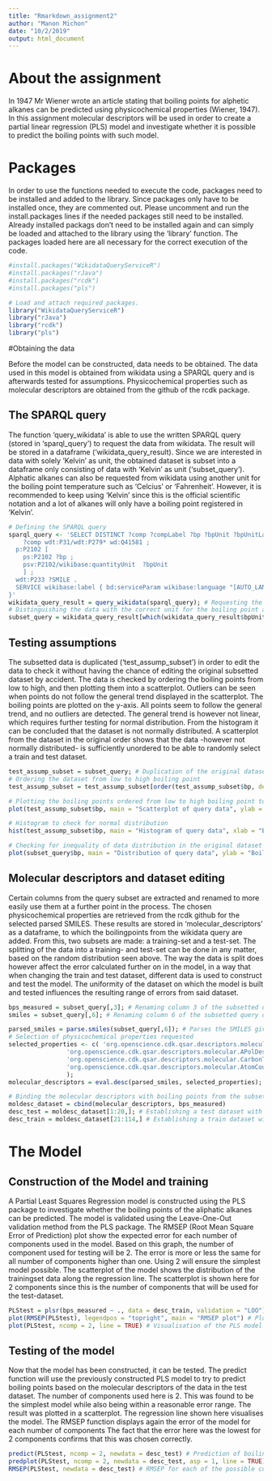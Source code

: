 ```yaml
---
title: "Rmarkdown_assignment2"
author: "Manon Michon"
date: "10/2/2019"
output: html_document
---
```

# About the assignment
In 1947 Mr Wiener wrote an article stating that boiling points for alphetic alkanes can be predicted using physicochemical properties (Wiener, 1947). In this assignment molecular descriptors will be used in order to create a partial linear regression (PLS) model and investigate whether it is possible to predict the boiling points with such model.

# Packages

In order to use the functions needed to execute the code, packages need to be installed and added to the library. Since packages only have to be installed once, they are commented out. Please uncomment and run the install.packages lines if the needed packages still need to be installed. Already installed packags don't need to be installed again and can simply be loaded and attached to the library using the 'library' function. The packages loaded here are all necessary for the correct execution of the code.

```r

#install.packages("WikidataQueryServiceR")
#install.packages("rJava")
#install.packages("rcdk")
#install.packages("pls")

# Load and attach required packages. 
library("WikidataQueryServiceR")
library("rJava")
library("rcdk")
library("pls")

```

#Obtaining the data

Before the model can be constructed, data needs to be obtained. The data used in this model is obtained from wikidata using a SPARQL query and is afterwards tested for assumptions. Physicochemical properties such as molecular descriptors are obtained from the github of the rcdk package.

## The SPARQL query

The function 'query_wikidata' is able to use the written SPARQL query (stored in 'sparql_query') to request the data from wikidata. The result will be stored in a dataframe ('wikidata_query_result). Since we are interested in data with solely 'Kelvin' as unit, the obtained dataset is subset into a dataframe only consisting of data with 'Kelvin' as unit ('subset_query').
Alphatic alkanes can also be requested from wikidata using another unit for the boiling point temperature such as 'Celcius' or 'Fahrenheit'. However, it is recommended to keep using 'Kelvin' since this is the official scientific notation and a lot of alkanes will only have a boiling point registered in 'Kelvin'.

``` r
# Defining the SPARQL query
sparql_query <- 'SELECT DISTINCT ?comp ?compLabel ?bp ?bpUnit ?bpUnitLabel ?SMILE WHERE {
    ?comp wdt:P31/wdt:P279* wd:Q41581 ;
  p:P2102 [
    ps:P2102 ?bp ;
    psv:P2102/wikibase:quantityUnit  ?bpUnit
    ] ;
  wdt:P233 ?SMILE .
  SERVICE wikibase:label { bd:serviceParam wikibase:language "[AUTO_LANGUAGE],en". }
}'
wikidata_query_result = query_wikidata(sparql_query); # Requesting the query from the wikidata server
# Distinguishing the data with the correct unit for the boiling point and subsetting that data
subset_query = wikidata_query_result[which(wikidata_query_result$bpUnitLabel == 'kelvin'),]; 
```

## Testing assumptions

The subsetted data is duplicated ('test_assump_subset') in order to edit the data to check it without having the chance of editing the original subsetted dataset by accident. The data is checked by ordering the boiling points from low to high, and then plotting them into a scatterplot. Outliers can be seen when points do not follow the general trend displayed in the scatterplot. The boiling points are plotted on the y-axis. All points seem to follow the general trend, and no outliers are detected. The general trend is however not linear, which requires further testing for normal distribution. From the histogram it can be concluded that the dataset is not normally distributed. A scatterplot from the dataset in the original order shows that the data -however not normally distributed- is sufficiently unordered to be able to randomly select a train and test dataset.

``` r
test_assump_subset = subset_query; # Duplication of the original dataset to be sure the original dataset stays intact
# Ordering the dataset from low to high boiling point
test_assump_subset = test_assump_subset[order(test_assump_subset$bp, decreasing = FALSE),] 

# Plotting the boiling points ordered from low to high boiling point to check for outliers
plot(test_assump_subset$bp, main = "Scatterplot of query data", ylab = "Boiling point") 

# Histogram to check for normal distribution
hist(test_assump_subset$bp, main = "Histogram of query data", xlab = "Boiling point") 

# Checking for inequality of data distribution in the original dataset by plotting the data with no order in boiling point
plot(subset_query$bp, main = "Distribution of query data", ylab = "Boiling point") 

```

## Molecular descriptors and dataset editing

Certain columns from the query subset are extracted and renamed to more easily use them at a further point in the process.
The chosen physicochemical properties are retrieved from the rcdk github for the selected parsed SMILES. These results are stored in 'molecular_descriptors' as a dataframe, to which the boilingpoints from the wikidata query are added. From this, two subsets are made: a training-set and a test-set.
The splitting of the data into a training- and test-set can be done in any matter, based on the random distribution seen above. The way the data is split does however affect the error calculated further on in the model, in a way that when changing the train and test dataset, different data is used to construct and test the model. The uniformity of the dataset on which the model is built and tested influences the resulting range of errors from said dataset.

``` r
bps_measured = subset_query[,3]; # Renaming column 3 of the subsetted query data to further use and give meaning to this column
smiles = subset_query[,6]; # Renaming column 6 of the subsetted query data to further use and give meaning to this column

parsed_smiles = parse.smiles(subset_query[,6]); # Parses the SMILES given
# Selection of physicochemical properties requested
selected_properties <- c( 'org.openscience.cdk.qsar.descriptors.molecular.WienerNumbersDescriptor',
                'org.openscience.cdk.qsar.descriptors.molecular.APolDescriptor',
                'org.openscience.cdk.qsar.descriptors.molecular.CarbonTypesDescriptor',
                'org.openscience.cdk.qsar.descriptors.molecular.AtomCountDescriptor'
                );
molecular_descriptors = eval.desc(parsed_smiles, selected_properties); # Request the properties for the selected SMILES

# Binding the molecular descriptors with boiling points from the subsetted query result
moldesc_dataset = cbind(molecular_descriptors, bps_measured)
desc_test = moldesc_dataset[1:20,]; # Establishing a test dataset with the first twenty alkanes
desc_train = moldesc_dataset[21:114,] # Establishing a train dataset with the rest of the alkanes
```


# The Model

## Construction of the Model and training

A Partial Least Squares Regression model is constructed using the PLS package to investigate whether the boiling points of the aliphatic alkanes can be predicted. The model is validated using the Leave-One-Out validation method from the PLS package.
The RMSEP (Root Mean Square Error of Prediction) plot show the expected error for each number of components used in the model. Based on this graph, the number of component used for testing will be 2. The error is more or less the same for all number of components higher than one. Using 2 will ensure the simplest model possible.
The scatterplot of the model shows the distribution of the trainingset data along the regression line. The scatterplot is shown here for 2 components since this is the number of components that will be used for the test-dataset.

``` r
PLStest = plsr(bps_measured ~ ., data = desc_train, validation = "LOO"); # Partial Least Square model
plot(RMSEP(PLStest), legendpos = "topright", main = "RMSEP plot") # Plot the error for each amount of latent variables considered
plot(PLStest, ncomp = 2, line = TRUE) # Visualisation of the PLS model
```

## Testing of the model

Now that the model has been constructed, it can be tested. The predict function will use the previously constructed PLS model to try to predict boiling points based on the molecular descriptors of the data in the test dataset. The number of components used here is 2. This was found to be the simplest model while also being within a reasonable error range.
The result was plotted in a scatterplot. The regression line shown here visualises the model.
The RMSEP function displays again the error of the model for each number of components The fact that the error here was the lowest for 2 components confirms that this was chosen correctly.


``` r
predict(PLStest, ncomp = 2, newdata = desc_test) # Prediction of boilingpoints using the test data
predplot(PLStest, ncomp = 2, newdata = desc_test, asp = 1, line = TRUE) # The test data is plotted
RMSEP(PLStest, newdata = desc_test) # RMSEP for each of the possible components for the test dataset
```




